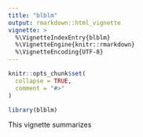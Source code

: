 ```yaml
---
title: "blblm"
output: rmarkdown::html_vignette
vignette: >
  %\VignetteIndexEntry{blblm}
  %\VignetteEngine{knitr::rmarkdown}
  %\VignetteEncoding{UTF-8}
---
```


```r
knitr::opts_chunk$set(
  collapse = TRUE,
  comment = "#>"
)
```

```r
library(blblm)

```

This vignette summarizes 


